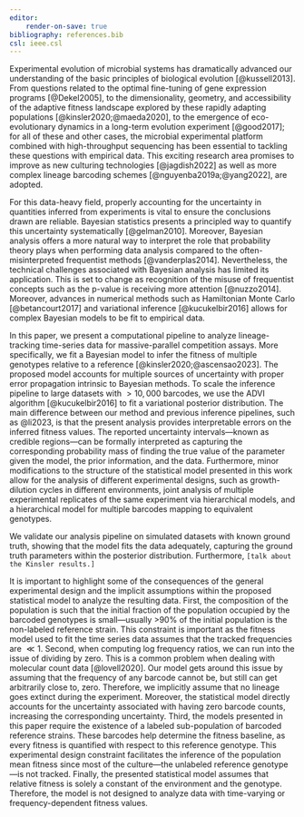 ```yaml
---
editor:
    render-on-save: true
bibliography: references.bib
csl: ieee.csl
---
```


Experimental evolution of microbial systems has dramatically advanced our
understanding of the basic principles of biological evolution [@kussell2013].
From questions related to the optimal fine-tuning of gene expression programs
[@Dekel2005], to the dimensionality, geometry, and accessibility of the adaptive
fitness landscape explored by these rapidly adapting populations
[@kinsler2020;@maeda2020], to the emergence of eco-evolutionary dynamics in a
long-term evolution experiment [@good2017]; for all of these and other cases,
the microbial experimental platform combined with high-throughput sequencing has
been essential to tackling these questions with empirical data. This exciting
research area promises to improve as new culturing technologies [@jagdish2022]
as well as more complex lineage barcoding schemes [@nguyenba2019a;@yang2022],
are adopted.

For this data-heavy field, properly accounting for the uncertainty in quantities
inferred from experiments is vital to ensure the conclusions drawn are reliable.
Bayesian statistics presents a principled way to quantify this uncertainty
systematically [@gelman2010]. Moreover, Bayesian analysis offers a more
natural way to interpret the role that probability theory plays when performing
data analysis compared to the often-misinterpreted frequentist methods
[@vanderplas2014]. Nevertheless, the technical challenges associated with
Bayesian analysis has limited its application. This is set to change as
recognition of the misuse of frequentist concepts such as the p-value is
receiving more attention [@nuzzo2014]. Moreover, advances in numerical methods
such as Hamiltonian Monte Carlo [@betancourt2017] and variational inference
[@kucukelbir2016] allows for complex Bayesian models to be fit to empirical
data.

In this paper, we present a computational pipeline to analyze lineage-tracking
time-series data for massive-parallel competition assays. More specifically, we
fit a Bayesian model to infer the fitness of multiple genotypes relative to a
reference [@kinsler2020;@ascensao2023]. The proposed model accounts for multiple
sources of uncertainty with proper error propagation intrinsic to Bayesian
methods. To scale the inference pipeline to large datasets with $> 10,000$
barcodes, we use the ADVI algorithm [@kucukelbir2016] to fit a variational
posterior distribution. The main difference between our method and previous
inference pipelines, such as @li2023, is that the present analysis provides
interpretable errors on the inferred fitness values. The reported uncertainty
intervals---known as credible regions---can be formally interpreted as capturing
the corresponding probability mass of finding the true value of the parameter
given the model, the prior information, and the data. Furthermore, minor
modifications to the structure of the statistical model presented in this work
allow for the analysis of different experimental designs, such as
growth-dilution cycles in different environments, joint analysis of multiple
experimental replicates of the same experiment via hierarchical models, and a
hierarchical model for multiple barcodes mapping to equivalent genotypes.

We validate our analysis pipeline on simulated datasets with known ground truth,
showing that the model fits the data adequately, capturing the ground truth
parameters within the posterior distribution. Furthermore, `[talk about the
Kinsler results.]`

It is important to highlight some of the consequences of the general
experimental design and the implicit assumptions within the proposed statistical
model to analyze the resulting data. First, the composition of the population is
such that the initial fraction of the population occupied by the barcoded
genotypes is small---usually >90\% of the initial population is the non-labeled
reference strain. This constraint is important as the fitness model used to fit
the time series data assumes that the tracked frequencies are $\ll 1$. Second,
when computing log frequency ratios, we can run into the issue of dividing by
zero. This is a common problem when dealing with molecular count data
[@lovell2020]. Our model gets around this issue by assuming that the frequency
of any barcode cannot be, but still can get arbitrarily close to, zero.
Therefore, we implicitly assume that no lineage goes extinct during the
experiment. Moreover, the statistical model directly accounts for the
uncertainty associated with having zero barcode counts, increasing the
corresponding uncertainty. Third, the models presented in this paper require the
existence of a labeled sub-population of barcoded reference strains. These
barcodes help determine the fitness baseline, as every fitness is quantified
with respect to this reference genotype. This experimental design constraint
facilitates the inference of the population mean fitness since most of the
culture---the unlabeled reference genotype---is not tracked. Finally, the
presented statistical model assumes that relative fitness is solely a constant
of the environment and the genotype. Therefore, the model is not designed to
analyze data with time-varying or frequency-dependent fitness values.